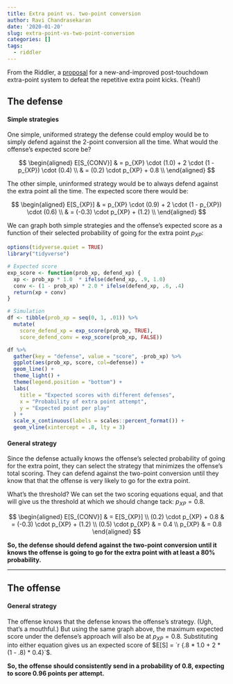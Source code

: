 ```yaml
---
title: Extra point vs. two-point conversion
author: Ravi Chandrasekaran
date: '2020-01-20'
slug: extra-point-vs-two-point-conversion
categories: []
tags:
  - riddler
---
```



From the Riddler, a [proposal](https://fivethirtyeight.com/features/can-you-track-the-delirious-ducks/) 
for a new-and-improved post-touchdown extra-point system to defeat the 
repetitive extra point kicks. (Yeah!)  <!--more--> 

## The defense
#### Simple strategies
One simple, uniformed strategy the defense could employ would be to simply
defend against the 2-point conversion all the time. What would the offense's
expected score be?

$$
\begin{aligned}
E[S_{CONV}] & = p_{XP} \cdot (1.0) + 2 \cdot (1 - p_{XP}) \cdot (0.4) \\
& = (0.2) \cdot p_{XP} +  0.8 \\
\end{aligned}
$$


The other simple, uninformed strategy would be to always defend against the
extra point all the time. The expected score there would be:

$$
\begin{aligned}
E[S_{XP}] & = p_{XP} \cdot (0.9) + 2 \cdot (1 - p_{XP}) \cdot (0.6) \\
& = (-0.3) \cdot p_{XP} + (1.2) \\
\end{aligned}
$$

We can graph both simple strategies and the offense's expected score as a 
function of their selected probability of going for the extra point $p_{XP}$:

```r
options(tidyverse.quiet = TRUE)
library("tidyverse")
```


```r
# Expected score
exp_score <- function(prob_xp, defend_xp) {
  xp <- prob_xp * 1.0  * ifelse(defend_xp, .9, 1.0) 
  conv <- (1 - prob_xp) * 2.0 * ifelse(defend_xp, .6, .4)
  return(xp + conv)
}

# Simulation
df <- tibble(prob_xp = seq(0, 1, .01)) %>%
  mutate(
    score_defend_xp = exp_score(prob_xp, TRUE),
    score_defend_conv = exp_score(prob_xp, FALSE))
```

```r
df %>%
  gather(key = "defense", value = "score", -prob_xp) %>%
  ggplot(aes(prob_xp, score, col=defense)) +
  geom_line() +
  theme_light() +
  theme(legend.position = "bottom") +
  labs(
    title = "Expected scores with different defenses",
    x = "Probability of extra point attempt",
    y = "Expected point per play"
  ) +
  scale_x_continuous(labels = scales::percent_format()) +
  geom_vline(xintercept = .8, lty = 3)

```


#### General strategy
Since the defense actually knows the offense's selected probability of
going for the extra point, they can select the strategy that minimizes 
the offense's total scoring. They can defend against the two-point 
conversion until they know that that the offense is very likely to go
for the extra point. 

What's the threshold? We can set the two scoring equations equal, and 
that will give us the threshold at which we should change tack: $p_{XP} = 0.8$.

$$
\begin{aligned}
E[S_{CONV}] & = E[S_{XP}] \\
(0.2) \cdot p_{XP} +  0.8 & = (-0.3) \cdot p_{XP} + (1.2) \\
(0.5) \cdot p_{XP} & = 0.4 \\
p_{XP} & = 0.8
\end{aligned}
$$



**So, the defense should defend against the two-point conversion until it 
knows the offense is going to go for the extra point with at least a 80% 
probability.**

---

## The offense

#### General strategy
The offense knows that the defense knows the offense's strategy. (Ugh, that's 
a mouthful.) But using the same graph above, the maximum expected score under
the defense's approach will also be at $p_{XP} = 0.8$. Substituting into either
equation gives us an expected score of $E[S] = `r {.8 * 1.0 + 2 * (1 - .8) * 0.4}`$.

**So, the offense should consistently send in a probability of 0.8, expecting to
score 0.96 points per attempt.**

